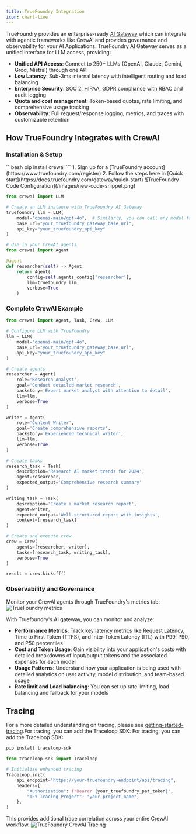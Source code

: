 ```yaml
---
title: TrueFoundry Integration
icon: chart-line
---
```


TrueFoundry provides an enterprise-ready [AI Gateway](https://www.truefoundry.com/ai-gateway) which can integrate with agentic frameworks like CrewAI and provides governance and observability for your AI Applications. TrueFoundry AI Gateway serves as a unified interface for LLM access, providing:

- **Unified API Access**: Connect to 250+ LLMs (OpenAI, Claude, Gemini, Groq, Mistral) through one API
- **Low Latency**: Sub-3ms internal latency with intelligent routing and load balancing  
- **Enterprise Security**: SOC 2, HIPAA, GDPR compliance with RBAC and audit logging
- **Quota and cost management**: Token-based quotas, rate limiting, and comprehensive usage tracking
- **Observability**: Full request/response logging, metrics, and traces with customizable retention

## How TrueFoundry Integrates with CrewAI


### Installation & Setup

<Steps>
<Step title="Install CrewAI">
```bash
pip install crewai
```
</Step>

<Step title="Get TrueFoundry Access Token">
1. Sign up for a [TrueFoundry account](https://www.truefoundry.com/register)
2. Follow the steps here in [Quick start](https://docs.truefoundry.com/gateway/quick-start)
</Step>

<Step title="Configure CrewAI with TrueFoundry">
![TrueFoundry Code Configuration](/images/new-code-snippet.png)

```python
from crewai import LLM

# Create an LLM instance with TrueFoundry AI Gateway
truefoundry_llm = LLM(
    model="openai-main/gpt-4o",  # Similarly, you can call any model from any provider
    base_url="your_truefoundry_gateway_base_url",
    api_key="your_truefoundry_api_key"
)

# Use in your CrewAI agents
from crewai import Agent

@agent
def researcher(self) -> Agent:
    return Agent(
        config=self.agents_config['researcher'],
        llm=truefoundry_llm,
        verbose=True
    )
```
</Step>
</Steps>

### Complete CrewAI Example

```python
from crewai import Agent, Task, Crew, LLM

# Configure LLM with TrueFoundry
llm = LLM(
    model="openai-main/gpt-4o",
    base_url="your_truefoundry_gateway_base_url", 
    api_key="your_truefoundry_api_key"
)

# Create agents
researcher = Agent(
    role='Research Analyst',
    goal='Conduct detailed market research',
    backstory='Expert market analyst with attention to detail',
    llm=llm,
    verbose=True
)

writer = Agent(
    role='Content Writer', 
    goal='Create comprehensive reports',
    backstory='Experienced technical writer',
    llm=llm,
    verbose=True
)

# Create tasks
research_task = Task(
    description='Research AI market trends for 2024',
    agent=researcher,
    expected_output='Comprehensive research summary'
)

writing_task = Task(
    description='Create a market research report',
    agent=writer,
    expected_output='Well-structured report with insights',
    context=[research_task]
)

# Create and execute crew
crew = Crew(
    agents=[researcher, writer],
    tasks=[research_task, writing_task],
    verbose=True
)

result = crew.kickoff()
```

### Observability and Governance

Monitor your CrewAI agents through TrueFoundry's metrics tab:
![TrueFoundry metrics](/images/gateway-metrics.png)

With Truefoundry's AI gateway, you can monitor and analyze:

- **Performance Metrics**: Track key latency metrics like Request Latency, Time to First Token (TTFS), and Inter-Token Latency (ITL) with P99, P90, and P50 percentiles
- **Cost and Token Usage**: Gain visibility into your application's costs with detailed breakdowns of input/output tokens and the associated expenses for each model
- **Usage Patterns**: Understand how your application is being used with detailed analytics on user activity, model distribution, and team-based usage
- **Rate limit and Load balancing**: You can set up rate limiting, load balancing and fallback for your models

## Tracing

For a more detailed understanding on tracing, please see [getting-started-tracing](https://docs.truefoundry.com/docs/tracing/tracing-getting-started).For tracing, you can add the Traceloop SDK: 
For tracing, you can add the Traceloop SDK: 

```bash
pip install traceloop-sdk
```

```python
from traceloop.sdk import Traceloop

# Initialize enhanced tracing
Traceloop.init(
    api_endpoint="https://your-truefoundry-endpoint/api/tracing",
    headers={
        "Authorization": f"Bearer {your_truefoundry_pat_token}",
        "TFY-Tracing-Project": "your_project_name",
    },
)
```

This provides additional trace correlation across your entire CrewAI workflow.
![TrueFoundry CrewAI Tracing](/images/tracing_crewai.png)
